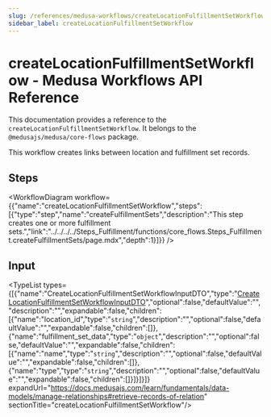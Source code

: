 ```yaml
---
slug: /references/medusa-workflows/createLocationFulfillmentSetWorkflow
sidebar_label: createLocationFulfillmentSetWorkflow
---
```



# createLocationFulfillmentSetWorkflow - Medusa Workflows API Reference

This documentation provides a reference to the `createLocationFulfillmentSetWorkflow`. It belongs to the `@medusajs/medusa/core-flows` package.

This workflow creates links between location and fulfillment set records.

## Steps

<WorkflowDiagram workflow={{"name":"createLocationFulfillmentSetWorkflow","steps":[{"type":"step","name":"createFulfillmentSets","description":"This step creates one or more fulfillment sets.","link":"../../../../Steps_Fulfillment/functions/core_flows.Steps_Fulfillment.createFulfillmentSets/page.mdx","depth":1}]}} />

## Input

<TypeList types={[{"name":"CreateLocationFulfillmentSetWorkflowInputDTO","type":"[CreateLocationFulfillmentSetWorkflowInputDTO](../../../../../types/interfaces/types.CreateLocationFulfillmentSetWorkflowInputDTO/page.mdx)","optional":false,"defaultValue":"","description":"","expandable":false,"children":[{"name":"location_id","type":"`string`","description":"","optional":false,"defaultValue":"","expandable":false,"children":[]},{"name":"fulfillment_set_data","type":"`object`","description":"","optional":false,"defaultValue":"","expandable":false,"children":[{"name":"name","type":"`string`","description":"","optional":false,"defaultValue":"","expandable":false,"children":[]},{"name":"type","type":"`string`","description":"","optional":false,"defaultValue":"","expandable":false,"children":[]}]}]}]} expandUrl="https://docs.medusajs.com/learn/fundamentals/data-models/manage-relationships#retrieve-records-of-relation" sectionTitle="createLocationFulfillmentSetWorkflow"/>
